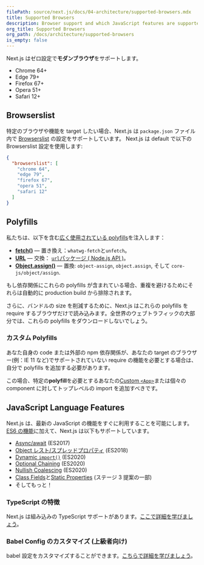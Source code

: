 ```yaml
---
filePath: source/next.js/docs/04-architecture/supported-browsers.mdx
title: Supported Browsers
description: Browser support and which JavaScript features are supported by Next.js.
org_title: Supported Browsers
org_path: /docs/architecture/supported-browsers
is_empty: false
---
```


Next.js はゼロ設定で**モダンブラウザ**をサポートします。

- Chrome 64+
- Edge 79+
- Firefox 67+
- Opera 51+
- Safari 12+

## Browserslist

特定のブラウザや機能を target したい場合、Next.js は `package.json` ファイル内で [Browserslist](https://browsersl.ist) の設定をサポートしています。 Next.js は default で以下の Browserslist 設定を使用します:

```json:package.json
{
  "browserslist": [
    "chrome 64",
    "edge 79",
    "firefox 67",
    "opera 51",
    "safari 12"
  ]
}
```

## Polyfills

私たちは、以下を含む[広く使用されている polyfills](https://github.com/vercel/next.js/blob/canary/packages/next-polyfill-nomodule/src/index.js)を注入します：

- [**fetch()**](https://developer.mozilla.org/docs/Web/API/Fetch_API) — 置き換え：`whatwg-fetch`と`unfetch`。
- [**URL**](https://developer.mozilla.org/docs/Web/API/URL) — 交換： [`url`パッケージ ( Node.js API )](https://nodejs.org/api/url.html)。
- [**Object.assign()**](https://developer.mozilla.org/docs/Web/JavaScript/Reference/Global_Objects/Object/assign) — 置換: `object-assign`, `object.assign`, そして `core-js/object/assign`.

もし依存関係にこれらの polyfills が含まれている場合、重複を避けるためにそれらは自動的に production build から排除されます。

さらに、バンドルの size を削減するために、Next.js はこれらの polyfills を require するブラウザだけで読み込みます。全世界のウェブトラフィックの大部分では、これらの polyfills をダウンロードしないでしょう。

### カスタム Polyfills

あなた自身の code または外部の npm 依存関係が、あなたの target のブラウザー(例：IE 11 など)でサポートされていない require の機能を必要とする場合は、自分で polyfills を追加する必要があります。

この場合、特定の**polyfill**を必要とするあなたの[Custom `<App>`](/ja/javascript/next.js/v14/03-pages/01-building-your-application/01-routing/05-custom-app)または個々の component に対してトップレベルの import を追加すべきです。

## JavaScript Language Features

Next.js は、最新の JavaScript の機能をすぐに利用することを可能にします。[ES6 の機能](https://github.com/lukehoban/es6features)に加えて、Next.js は以下もサポートしています。

- [Async/await](https://github.com/tc39/ecmascript-asyncawait) (ES2017)
- [Object レスト/スプレッドプロパティ](https://github.com/tc39/proposal-object-rest-spread) (ES2018)
- [Dynamic `import()`](https://github.com/tc39/proposal-dynamic-import) (ES2020)
- [Optional Chaining](https://github.com/tc39/proposal-optional-chaining) (ES2020)
- [Nullish Coalescing](https://github.com/tc39/proposal-nullish-coalescing) (ES2020)
- [Class Fields](https://github.com/tc39/proposal-class-fields)と[Static Properties](https://github.com/tc39/proposal-static-class-features) (ステージ 3 提案の一部)
- そしてもっと！

### TypeScript の特徴

Next.js は組み込みの TypeScript サポートがあります。[ここで詳細を学びましょう](/ja/javascript/next.js/v14/03-pages/01-building-your-application/06-configuring/01-typescript)。

### Babel Config のカスタマイズ (上級者向け)

babel 設定をカスタマイズすることができます。[こちらで詳細を学びましょう](/ja/javascript/next.js/v14/03-pages/01-building-your-application/06-configuring/08-babel)。
